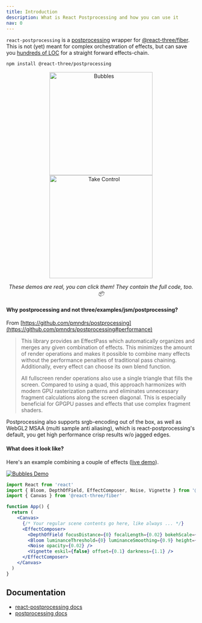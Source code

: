 ```yaml
---
title: Introduction
description: What is React Postprocessing and how you can use it
nav: 0
---
```


`react-postprocessing` is a
[postprocessing](https://github.com/pmndrs/postprocessing) wrapper for
[@react-three/fiber](https://github.com/pmndrs/react-three-fiber). This is not
(yet) meant for complex orchestration of effects, but can save you
[hundreds of LOC](https://twitter.com/0xca0a/status/1289501594698960897) for a
straight forward effects-chain.

```bash
npm install @react-three/postprocessing
```

<p align="center">
  <a href="https://pqrpl.csb.app" target="_blank">
    <img width="274" src="bubbles.jpg" alt="Bubbles" />
  </a>
  <a href="https://5jgjz.csb.app" target="_blank">
    <img width="274" src="control.jpg" alt="Take Control" />
  </a>
</p>
<p align="middle">
  <i>These demos are real, you can click them! They contain the full code, too. 📦</i>
</p>

#### Why postprocessing and not three/examples/jsm/postprocessing?

From
[https://github.com/pmndrs/postprocessing](https://github.com/pmndrs/postprocessing#performance)

> This library provides an EffectPass which automatically organizes and merges
> any given combination of effects. This minimizes the amount of render
> operations and makes it possible to combine many effects without the
> performance penalties of traditional pass chaining. Additionally, every effect
> can choose its own blend function.
>
> All fullscreen render operations also use a single triangle that fills the
> screen. Compared to using a quad, this approach harmonizes with modern GPU
> rasterization patterns and eliminates unnecessary fragment calculations along
> the screen diagonal. This is especially beneficial for GPGPU passes and
> effects that use complex fragment shaders.

Postprocessing also supports srgb-encoding out of the box, as well as WebGL2
MSAA (multi sample anti aliasing), which is react-postprocessing's default, you
get high performance crisp results w/o jagged edges.

#### What does it look like?

Here's an example combining a couple of effects
([live demo](https://codesandbox.io/s/react-postprocessing-dof-blob-pqrpl?)).

<a href="https://codesandbox.io/s/react-postprocessing-dof-blob-pqrpl?" target="_blank" rel="noopener">
  <img src="bubbles.jpg" alt="Bubbles Demo" />
</a>

```jsx
import React from 'react'
import { Bloom, DepthOfField, EffectComposer, Noise, Vignette } from '@react-three/postprocessing'
import { Canvas } from '@react-three/fiber'

function App() {
  return (
    <Canvas>
      {/* Your regular scene contents go here, like always ... */}
      <EffectComposer>
        <DepthOfField focusDistance={0} focalLength={0.02} bokehScale={2} height={480} />
        <Bloom luminanceThreshold={0} luminanceSmoothing={0.9} height={300} />
        <Noise opacity={0.02} />
        <Vignette eskil={false} offset={0.1} darkness={1.1} />
      </EffectComposer>
    </Canvas>
  )
}
```

## Documentation

- [react-postprocessing docs](https://docs.pmnd.rs/react-postprocessing)
- [postprocessing docs](https://pmndrs.github.io/postprocessing/public/docs/)
